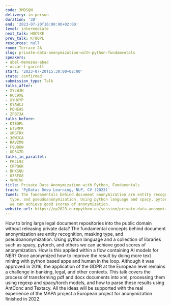 ```yaml
---
code: 3MDSQN
delivery: in-person
duration: '30'
end: '2023-07-20T16:00:00+02:00'
level: intermediate
next_talk: HUC9XE
prev_talk: KT8QPL
resources: null
room: Terrace 2A
slug: private-data-anonymization-with-python-fundamentals
speakers:
- abel-meneses-abad
- oscar-l-garcell
start: '2023-07-20T15:30:00+02:00'
state: confirmed
submission_type: Talk
talks_after:
- XYLWJH
- HUC9XE
- XYHXYP
- KYAWCJ
- PQHEAS
- ZFB73A
talks_before:
- KT8QPL
- ETSMPK
- XRGTRX
- 3GWJCA
- RAVZM9
- F9UBUW
- UD3GZD
talks_in_parallel:
- PKCL9Z
- CRPQGK
- BHXSQU
- U3SEG8
- VHWTVF
title: Private Data Anonymization with Python, Fundamentals
track: 'PyData: Deep Learning, NLP, CV (2023)'
tweet: The fundamentals behind document anonymization are entity recognition, masking
  type, and pseudoanonymization. Using python language and spacy, pytorch, and others
  we can achieve good scores of anonymization.
website_url: https://ep2023.europython.eu/session/private-data-anonymization-with-python-fundamentals
---
```


How to bring large legal document repositories into the public domain without releasing private data? The fundamental concepts behind document anonymization are entity recognition, masking type, and pseudoanonymization. Using python language and a collection of libraries such as spacy, pytorch, and others we can achieve good scores of anonymization. How is this applied within a flow containing AI models for NER? Once anonymized how to improve the result by doing more text mining with python based apps and human in the loop. Although it was approved in 2016, the application of the GDPR at the European level remains a challenge in banking, legal, and other contexts. This talk covers the process of transforming pdf and docx documents into xml, processing them using regexp and spacy/torch models, and how to parse these results using AntConc and Textacy. All the ideas will be supported with the real experience of the MAPA project a European project for anonymization finished in 2022.